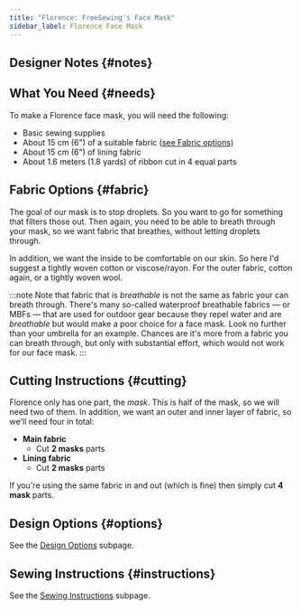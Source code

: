 ```yaml
---
title: "Florence: FreeSewing's Face Mask"
sidebar_label: Florence Face Mask
---
```



<DocusaurusDoc>
  <DesignInfo design="florence" noDocsLink />
</DocusaurusDoc>

## Designer Notes {#notes}

<Notes />

## What You Need {#needs}

To make a Florence face mask, you will need the following:

- Basic sewing supplies
- About 15 cm (6") of a suitable fabric ([see Fabric options](#fabric))
- About 15 cm (6") of lining fabric
- About 1.6 meters (1.8 yards) of ribbon cut in 4 equal parts

## Fabric Options {#fabric}

The goal of our mask is to stop droplets. So you want to go for something that
filters those out. Then again, you need to be able to breath through your
mask, so we want fabric that breathes, without letting droplets through.

In addition, we want the inside to be comfortable on our skin. So here I'd
suggest a tightly woven cotton or viscose/rayon. For the outer fabric, cotton
again, or a tightly woven wool.

:::note
Note that fabric that is _breathable_ is not the same as fabric your can breath
through. There's many so-called waterproof breathable fabrics — or MBFs — that
are used for outdoor gear because they repel water and are _breathable_ but
would make a poor choice for a face mask. Look no further than your umbrella
for an example. Chances are it's more from a fabric you can breath through, but
only with substantial effort, which would not work for our face mask.
:::

## Cutting Instructions {#cutting}

Florence only has one part, the _mask_. This is half of the mask, so we will
need two of them. In addition, we want an outer and inner layer of fabric, so
we'll need four in total:

- **Main fabric**
  - Cut **2 masks** parts
- **Lining fabric**
  - Cut **2 masks** parts

If you're using the same fabric in and out (which is fine) then simply cut **4
mask** parts.

## Design Options {#options}

<MiniTip>See the [Design Options](/docs/designs/florence/options/) subpage.</MiniTip>

## Sewing Instructions {#instructions}

<MiniTip>See the [Sewing Instructions](/docs/designs/florence/instructions/) subpage.</MiniTip>
